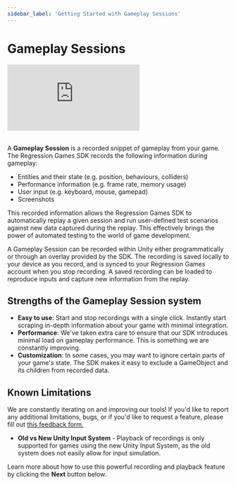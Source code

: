 ```yaml
---
sidebar_label: 'Getting Started with Gameplay Sessions'
---
```


# Gameplay Sessions

<div style={{position: "relative", paddingBottom: "50.40485829959515%", height: 0}}><iframe src="https://www.loom.com/embed/e3220a1c6aa849f6801d8a7aa769c4f9?sid=5c454eed-d69c-4b81-ac52-689aed01f0bc" frameborder="0" webkitallowfullscreen mozallowfullscreen allowfullscreen style={{position: "absolute", top: 0, left: 0, width: "100%", height: "100%"}}></iframe></div>

<br />

A **Gameplay Session** is a recorded snippet of gameplay from your game.
The Regression Games SDK records the following information during gameplay:

- Entities and their state (e.g. position, behaviours, colliders)
- Performance information (e.g. frame rate, memory usage)
- User input (e.g. keyboard, mouse, gamepad)
- Screenshots

This recorded information allows the Regression Games SDK to automatically replay a given session
and run user-defined test scenarios against new data captured during the replay.
This effectively brings the power of automated testing to the world of game development.

A Gameplay Session can be recorded within Unity either programmatically or through an overlay provided by the SDK.
The recording is saved locally to your device as you record, and is synced to your Regression Games account when you stop recording.
A saved recording can be loaded to reproduce inputs and capture new information from the replay.

## Strengths of the Gameplay Session system

- **Easy to use**: Start and stop recordings with a single click. Instantly start scraping in-depth information about your game
  with minimal integration.
- **Performance**: We've taken extra care to ensure that our SDK introduces minimal load on gameplay performance.
  This is something we are constantly improving.
- **Customization**: In some cases, you may want to ignore certain parts of your game's state. The SDK makes it easy
  to exclude a GameObject and its children from recorded data.

## Known Limitations

We are constantly iterating on and improving our tools!
If you'd like to report any additional limitations, bugs, or if you'd like to request a feature,
please fill out [this feedback form.](https://d7y6yysps34.typeform.com/to/MYieIsHV)

- **Old vs New Unity Input System** - Playback of recordings is only supported for games using the new Unity Input System,
  as the old system does not easily allow for input simulation.

Learn more about how to use this powerful recording and playback feature by clicking the **Next** button below.